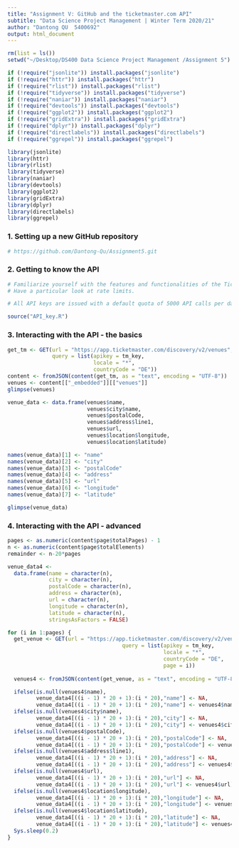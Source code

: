 ```yaml
---
title: "Assignment V: GitHub and the ticketmaster.com API" 
subtitle: "Data Science Project Management | Winter Term 2020/21"
author: "Dantong QU  5400692" 
output: html_document
---
```


```r
rm(list = ls())
setwd("~/Desktop/DS400 Data Science Project Management /Assignment 5")

if (!require("jsonlite")) install.packages("jsonlite")
if (!require("httr")) install.packages("httr")
if (!require("rlist")) install.packages("rlist")
if (!require("tidyverse")) install.packages("tidyverse")
if (!require("naniar")) install.packages("naniar")
if (!require("devtools")) install.packages("devtools")
if (!require("ggplot2")) install.packages("ggplot2")
if (!require("gridExtra")) install.packages("gridExtra")
if (!require("dplyr")) install.packages("dplyr")
if (!require("directlabels")) install.packages("directlabels")
if (!require("ggrepel")) install.packages("ggrepel")

library(jsonlite)
library(httr)
library(rlist)
library(tidyverse)
library(naniar)
library(devtools)
library(ggplot2)
library(gridExtra)
library(dplyr)
library(directlabels)
library(ggrepel)
```

### 1. Setting up a new GitHub repository
```r
# https://github.com/Dantong-Qu/Assignment5.git
```

### 2. Getting to know the API
```r
# Familiarize yourself with the features and functionalities of the Ticketmaster Discovery API. 
# Have a particular look at rate limits.

# All API keys are issued with a default quota of 5000 API calls per day and rate limitation of 5 requests per second. 

source("API_key.R")
```

### 3. Interacting with the API - the basics
```r
get_tm <- GET(url = "https://app.ticketmaster.com/discovery/v2/venues",
              query = list(apikey = tm_key,
                           locale = "*",
                           countryCode = "DE"))
content <- fromJSON(content(get_tm, as = "text", encoding = "UTF-8"))
venues <- content[["_embedded"]][["venues"]]
glimpse(venues)

venue_data <- data.frame(venues$name, 
                         venues$city$name, 
                         venues$postalCode, 
                         venues$address$line1, 
                         venues$url, 
                         venues$location$longitude, 
                         venues$location$latitude)

names(venue_data)[1] <- "name"
names(venue_data)[2] <- "city"
names(venue_data)[3] <- "postalCode"
names(venue_data)[4] <- "address"
names(venue_data)[5] <- "url"
names(venue_data)[6] <- "longitude"
names(venue_data)[7] <- "latitude"

glimpse(venue_data)
```

### 4. Interacting with the API - advanced
```r
pages <- as.numeric(content$page$totalPages) - 1
n <- as.numeric(content$page$totalElements)
remainder <- n-20*pages

venue_data4 <-
  data.frame(name = character(n),
             city = character(n),
             postalCode = character(n),
             address = character(n),
             url = character(n),
             longitude = character(n),
             latitude = character(n),
             stringsAsFactors = FALSE)

for (i in 1:pages) {
  get_venue <- GET(url = "https://app.ticketmaster.com/discovery/v2/venues",
                                    query = list(apikey = tm_key,
                                                 locale = "*",
                                                 countryCode = "DE",
                                                 page = i))
  
  venues4 <- fromJSON(content(get_venue, as = "text", encoding = "UTF-8"))[["_embedded"]][["venues"]]

  ifelse(is.null(venues4$name),
         venue_data4[((i - 1) * 20 + 1):(i * 20),"name"] <- NA,
         venue_data4[((i - 1) * 20 + 1):(i * 20),"name"] <- venues4$name)
  ifelse(is.null(venues4$city$name),
         venue_data4[((i - 1) * 20 + 1):(i * 20),"city"] <- NA,
         venue_data4[((i - 1) * 20 + 1):(i * 20),"city"] <- venues4$city$name)
  ifelse(is.null(venues4$postalCode),
         venue_data4[((i - 1) * 20 + 1):(i * 20),"postalCode"] <- NA,
         venue_data4[((i - 1) * 20 + 1):(i * 20),"postalCode"] <- venues4$postalCode)
  ifelse(is.null(venues4$address$line1),
         venue_data4[((i - 1) * 20 + 1):(i * 20),"address"] <- NA,
         venue_data4[((i - 1) * 20 + 1):(i * 20),"address"] <- venues4$address$line1)
  ifelse(is.null(venues4$url),
         venue_data4[((i - 1) * 20 + 1):(i * 20),"url"] <- NA,
         venue_data4[((i - 1) * 20 + 1):(i * 20),"url"] <- venues4$url)
  ifelse(is.null(venues4$location$longitude),
         venue_data4[((i - 1) * 20 + 1):(i * 20),"longitude"] <- NA,
         venue_data4[((i - 1) * 20 + 1):(i * 20),"longitude"] <- venues4$location$longitude)
  ifelse(is.null(venues4$location$latitude),
         venue_data4[((i - 1) * 20 + 1):(i * 20),"latitude"] <- NA,
         venue_data4[((i - 1) * 20 + 1):(i * 20),"latitude"] <- venues4$location$latitude)
  Sys.sleep(0.2)
}
```






